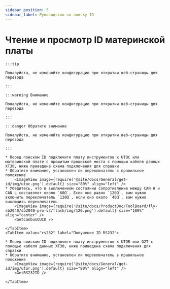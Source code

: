 ```yaml
---
sidebar_position: 5
sidebar_label: Руководство по поиску ID
---
```





# Чтение и просмотр ID материнской платы

    :::tip

    Пожалуйста, не изменяйте конфигурацию при открытии веб-страницы для перевода

    :::

    :::warning Внимание

    Пожалуйста, не изменяйте конфигурацию при открытии веб-страницы для перевода

    :::

    :::danger Обратите внимание

    Пожалуйста, не изменяйте конфигурацию при открытии веб-страницы для перевода

    :::

<Tabs>
    <TabItem value="can" label="Получение UUID CANBus">

    * Перед поиском ID подключите плату инструментов к UTOC или материнской плате с прошитым прошивкой моста с помощью кабеля данных XT30, ниже приведена схема подключения для справки
    * Обратите внимание, установлен ли переключатель в правильное положение
        <ImageView image={require('@site/docs/General/get-id/img/utoc.png').default} size="80%" align="left" />
    * Убедитесь, что в выключенном состоянии сопротивление между CAN H и CAN L составляет около `60Ω`. Если оно равно `120Ω`, вам нужно включить переключатель `120Ω`, если оно около `40Ω`, вам нужно выключить переключатель
        <ImageView image={require('@site/docs/ProductDoc/ToolBoard/fly-sb2040/sb2040-pro-v3/flash/img/120.png').default} size="100%" align="center" />
        <GetCanbusUUID />

    </TabItem>
    <TabItem value="rs232" label="Получение ID RS232">

    * Перед поиском ID подключите плату инструментов к UTOR или G2T с помощью кабеля данных XT30, ниже приведена схема подключения для справки
    * Обратите внимание, установлен ли переключатель в правильное положение
        <ImageView image={require('@site/docs/General/get-id/img/utor.png').default} size="80%" align="left" />              
        <GetRS232ID />

    </TabItem>
</Tabs>